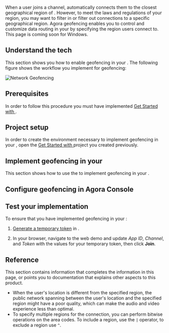 


When a user joins a channel, <Vpd k="SDK" /> automatically connects them to the closest geographical region of <Vg k="AGORA_BACKEND" />. However, to meet the laws and regulations of your region, you may want to filter in or filter out connections to a specific geographical region. Agora geofencing enables you to control and customize data routing in your <Vpl k="CLIENT" /> by specifying the <Vg k="AGORA_BACKEND" /> region users connect to.
<PlatformWrapper platform="windows">
This page is coming soon for Windows.
</PlatformWrapper>
<PlatformWrapper notAllowed="windows">
## Understand the tech

This section shows you how to enable geofencing in your <Vpl k="CLIENT" />. The following figure shows the workflow you implement for geofencing:

![Network Geofencing](/images/common/geofencing.png)

## Prerequisites

In order to follow this procedure you must have implemented [Get Started with <Vpd k="NAME"/>](../get-started/get-started-sdk).

## Project setup

In order to create the environment necessary to implement geofencing in your <Vpl k="CLIENT" />, open the [Get Started with <Vpd k="NAME"/>](../get-started/get-started-sdk) project you created previously.

## Implement geofencing in your <Vpl k="CLIENT" />

This section shows how to use the <Vpd k="SDK" /> to implement geofencing in your <Vpl k="CLIENT" />.

<ProjectImplement />

## Configure geofencing in Agora Console



## Test your implementation

To ensure that you have implemented geofencing in your <Vpl k="CLIENT" />:

1. [Generate a temporary token](../reference/manage-agora-account#generate-a-temporary-token) in <Vg k="CONSOLE" /> .

2. In your browser, navigate to the <Link target="_blank" to="{{Global.DEMO_BASIC_VIDEO_CALL_URL}}"><Vg k="COMPANY" /> web demo</Link> and update _App ID_, _Channel_, and _Token_ with the values for your temporary token, then click **Join**.

<ProjectTest />


## Reference

This section contains information that completes the information in this page, or points you to documentation that explains other aspects to this product.

- When the user's location is different from the specified region, the public network spanning between the user's location and the specified region might have a poor quality, which can make the audio and video experience less than optimal.
- To specify multiple regions for the connection, you can perform bitwise operations on the area codes. To include a region, use the `|` operator, to exclude a region  use `^`. 

<Reference />

</PlatformWrapper>